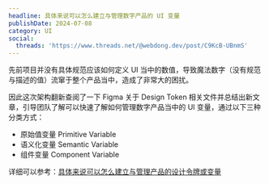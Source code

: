 ```yaml
---
headline: 具体来说可以怎么建立与管理数字产品的 UI 变量
publishDate: 2024-07-08
category: UI
social:
  threads: 'https://www.threads.net/@webdong.dev/post/C9KcB-UBnmS'
---
```


先前项目并没有具体规范应该如何定义 UI 当中的数值，导致魔法数字（没有规范与描述的值）流窜于整个产品当中，造成了非常大的困扰。

因此这次架构翻新查阅了一下 Figma 关于 Design Token 相关文件并总结出新文章，引导团队了解可以快速了解如何管理数字产品当中的 UI 变量，通过以下三种分类方式：

- 原始值变量 Primitive Variable
- 语义化变量 Semantic Variable
- 组件变量 Component Variable

详细可以参考：[具体来说可以怎么建立与管理产品的设计令牌或变量](https://www.webdong.dev/post/how-to-organize-your-digital-product/)
